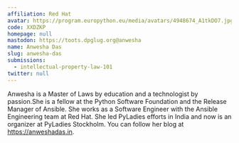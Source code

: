 ```yaml
---
affiliation: Red Hat
avatar: https://program.europython.eu/media/avatars/4948674_A1tkDO7.jpg
code: XXDZKP
homepage: null
mastodon: https://toots.dpglug.org@anwesha
name: Anwesha Das
slug: anwesha-das
submissions:
  - intellectual-property-law-101
twitter: null
---
```


Anwesha is a Master of Laws by education and a technologist by passion.She is a
fellow at the Python Software Foundation and the Release Manager of Ansible. She
works as a Software Engineer with the Ansible Engineering team at Red Hat. She
led PyLadies efforts in India and now is an organizer at PyLadies Stockholm. You
can follow her blog at https://anweshadas.in.
